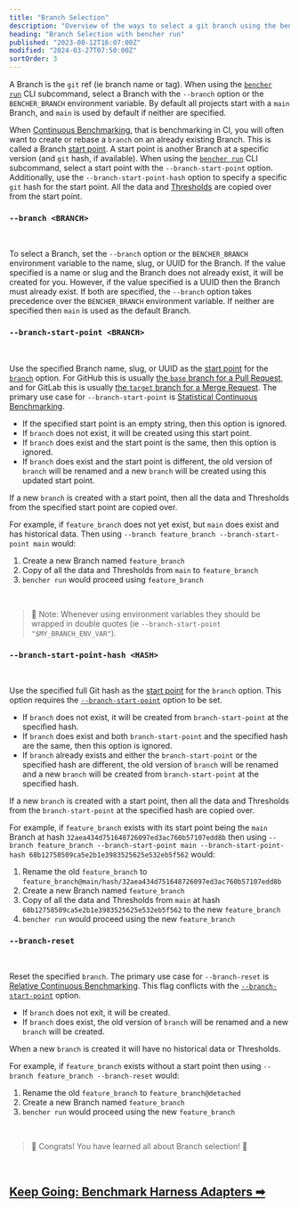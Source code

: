 ```yaml
---
title: "Branch Selection"
description: "Overview of the ways to select a git branch using the bencher run CLI subcommand"
heading: "Branch Selection with bencher run"
published: "2023-08-12T16:07:00Z"
modified: "2024-03-27T07:50:00Z"
sortOrder: 3
---
```


A Branch is the `git` ref (ie branch name or tag).
When using the <code><a href="/docs/explanation/bencher-run/">bencher run</a></code> CLI subcommand,
select a Branch with the `--branch` option or the `BENCHER_BRANCH` environment variable.
By default all projects start with a `main` Branch, and
`main` is used by default if neither are specified.

When [Continuous Benchmarking](/docs/explanation/continuous-benchmarking/), that is benchmarking in CI,
you will often want to create or rebase a `branch` on an already existing Branch.
This is called a Branch [start point][start point].
A start point is another Branch at a specific version (and `git` hash, if available).
When using the <code><a href="/docs/explanation/bencher-run/">bencher run</a></code> CLI subcommand,
select a start point with the `--branch-start-point` option.
Additionally, use the `--branch-start-point-hash` option to specify a specific `git` hash for the start point.
All the data and [Thresholds](/docs/explanation/thresholds/) are copied over from the start point.

[start point]: https://git-scm.com/docs/git-branch#Documentation/git-branch.txt-ltstart-pointgt

### `--branch <BRANCH>`

<br />

To select a Branch, set the `--branch` option or the `BENCHER_BRANCH` environment variable
to the name, slug, or UUID for the Branch.
If the value specified is a name or slug and the Branch does not already exist, it will be created for you.
However, if the value specified is a UUID then the Branch must already exist.
If both are specified, the `--branch` option takes precedence over the `BENCHER_BRANCH` environment variable.
If neither are specified then `main` is used as the default Branch.

### `--branch-start-point <BRANCH>`

<br />

Use the specified Branch name, slug, or UUID as the [start point][start point] for the [`branch`](#--branch-branch) option.
For GitHub this is usually [the `base` branch for a Pull Request][github base],
and for GitLab this is usually [the `target` branch for a Merge Request][gitlab target].
The primary use case for `--branch-start-point` is [Statistical Continuous Benchmarking](/docs/how-to/track-benchmarks/#statistical-continuous-benchmarking).

- If the specified start point is an empty string, then this option is ignored.
- If `branch` does not exist, it will be created using this start point.
- If `branch` does exist and the start point is the same, then this option is ignored.
- If `branch` does exist and the start point is different,
  the old version of `branch` will be renamed
  and a new `branch` will be created using this updated start point.

If a new `branch` is created with a start point,
then all the data and Thresholds from the specified start point are copied over.

For example, if `feature_branch` does not yet exist, but `main` does exist and has historical data.
Then using `--branch feature_branch --branch-start-point main` would:
1. Create a new Branch named `feature_branch`
2. Copy of all the data and Thresholds from `main` to `feature_branch`
3. `bencher run` would proceed using `feature_branch`

[start point]: https://git-scm.com/docs/git-branch#Documentation/git-branch.txt-ltstart-pointgt
[github base]: https://docs.github.com/en/pull-requests/collaborating-with-pull-requests/proposing-changes-to-your-work-with-pull-requests/about-branches#working-with-branches
[gitlab target]: https://docs.gitlab.com/ee/user/project/merge_requests/creating_merge_requests.html#from-the-merge-request-list

<br />

> 🐰 Note: Whenever using environment variables they should be wrapped in double quotes (ie `--branch-start-point "$MY_BRANCH_ENV_VAR"`).

### `--branch-start-point-hash <HASH>`

<br />

Use the specified full Git hash as the [start point][start point] for the `branch` option.
This option requires the [`--branch-start-point`](#--branch-start-point-branch) option to be set.

- If `branch` does not exist, it will be created from `branch-start-point` at the specified hash.
- If `branch` does exist and both `branch-start-point` and the specified hash are the same,
  then this option is ignored.
- If `branch` already exists and either the `branch-start-point` or the specified hash are different,
  the old version of `branch` will be renamed
  and a new `branch` will be created from `branch-start-point` at the specified hash.

If a new `branch` is created with a start point,
then all the data and Thresholds from the `branch-start-point` at the specified hash are copied over.

For example, if `feature_branch` exists with its start point being the `main` Branch
at hash `32aea434d751648726097ed3ac760b57107edd8b`
then using `--branch feature_branch --branch-start-point main --branch-start-point-hash 68b12758509ca5e2b1e3983525625e532eb5f562`
would:

1. Rename the old `feature_branch` to `feature_branch@main/hash/32aea434d751648726097ed3ac760b57107edd8b`
2. Create a new Branch named `feature_branch`
3. Copy of all the data and Thresholds from `main` at hash `68b12758509ca5e2b1e3983525625e532eb5f562` to the new `feature_branch`
4. `bencher run` would proceed using the new `feature_branch`

[start point]: https://git-scm.com/docs/git-branch#Documentation/git-branch.txt-ltstart-pointgt

### `--branch-reset`

<br />

Reset the specified `branch`.
The primary use case for `--branch-reset` is [Relative Continuous Benchmarking](/docs/how-to/track-benchmarks/#relative-continuous-benchmarking).
This flag conflicts with the [`--branch-start-point`](#--branch-start-point-branch) option.

- If `branch` does not exit, it will be created.
- If `branch` does exist, the old version of `branch` will be renamed
  and a new `branch` will be created.

When a new `branch` is created it will have no historical data or Thresholds.

For example, if `feature_branch` exists without a start point
then using `--branch feature_branch --branch-reset`
would:

1. Rename the old `feature_branch` to `feature_branch@detached`
2. Create a new Branch named `feature_branch`
3. `bencher run` would proceed using the new `feature_branch`

<br />

> 🐰 Congrats! You have learned all about Branch selection! 🎉

<br/>

<h2><a href="/docs/explanation/adapters/">Keep Going: Benchmark Harness Adapters ➡</a></h2>
